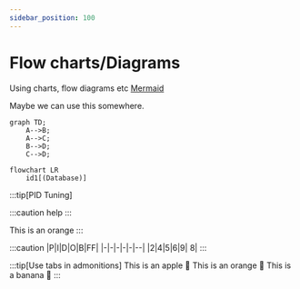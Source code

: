 ```yaml
---
sidebar_position: 100
---
```



# Flow charts/Diagrams

Using charts, flow diagrams etc
[Mermaid](http://mermaid.js.org/syntax/flowchart.html)

Maybe we can use this somewhere.

```mermaid
graph TD;
    A-->B;
    A-->C;
    B-->D;
    C-->D;
```

```mermaid
flowchart LR
    id1[(Database)]
```

:::tip[PID Tuning]
<Tabs>
  <TabItem value="Yes" label="NO Filtering"><p>:::caution help :::</p></TabItem>
  <TabItem value="No" label="Filtering is working">This is an orange</TabItem>
</Tabs>
:::

:::caution
|P|I|D|O|B|FF|
|-|-|-|-|-|--|
|2|4|5|6|9| 8|
:::

:::tip[Use tabs in admonitions]
<Tabs>
  <TabItem value="apple" label="Apple">This is an apple 🍎</TabItem>
  <TabItem value="orange" label="Orange">This is an orange 🍊</TabItem>
  <TabItem value="banana" label="Banana">This is a banana 🍌</TabItem>
</Tabs>
:::
